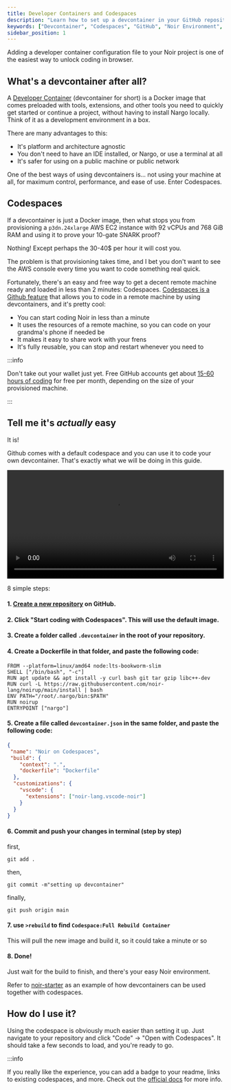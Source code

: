 ```yaml
---
title: Developer Containers and Codespaces
description: "Learn how to set up a devcontainer in your GitHub repository for a seamless coding experience with Codespaces. Follow our easy 8-step guide to create your own Noir environment without installing Nargo locally."
keywords: ["Devcontainer", "Codespaces", "GitHub", "Noir Environment", "Docker Image", "Development Environment", "Remote Coding", "GitHub Codespaces", "Noir Programming", "Nargo", "VSCode Extensions", "Noirup"]
sidebar_position: 1
---
```


Adding a developer container configuration file to your Noir project is one of the easiest way to unlock coding in browser.

## What's a devcontainer after all?

A [Developer Container](https://containers.dev/) (devcontainer for short) is a Docker image that comes preloaded with tools, extensions, and other tools you need to quickly get started or continue a project, without having to install Nargo locally. Think of it as a development environment in a box.

There are many advantages to this:

- It's platform and architecture agnostic
- You don't need to have an IDE installed, or Nargo, or use a terminal at all
- It's safer for using on a public machine or public network

One of the best ways of using devcontainers is... not using your machine at all, for maximum control, performance, and ease of use.
Enter Codespaces.

## Codespaces

If a devcontainer is just a Docker image, then what stops you from provisioning a `p3dn.24xlarge` AWS EC2 instance with 92 vCPUs and 768 GiB RAM and using it to prove your 10-gate SNARK proof? 

Nothing! Except perhaps the 30-40$ per hour it will cost you. 

The problem is that provisioning takes time, and I bet you don't want to see the AWS console every time you want to code something real quick.

Fortunately, there's an easy and free way to get a decent remote machine ready and loaded in less than 2 minutes: Codespaces. [Codespaces is a Github feature](https://github.com/features/codespaces) that allows you to code in a remote machine by using devcontainers, and it's pretty cool:

- You can start coding Noir in less than a minute
- It uses the resources of a remote machine, so you can code on your grandma's phone if needed be
- It makes it easy to share work with your frens
- It's fully reusable, you can stop and restart whenever you need to

:::info

Don't take out your wallet just yet. Free GitHub accounts get about [15-60 hours of coding](https://github.com/features/codespaces) for free per month, depending on the size of your provisioned machine.

:::

## Tell me it's _actually_ easy

It is!

Github comes with a default codespace and you can use it to code your own devcontainer. That's exactly what we will be doing in this guide.

<video width="100%" height="auto" controls>
  <source src={require('@site/static/video/how-tos/devcontainer.mp4').default} type="video/mp4" />
  Your browser does not support the video tag.
</video>

8 simple steps:

#### 1. <a href="https://github.com/new" target="_blank">Create a new repository</a> on GitHub.

#### 2. Click "Start coding with Codespaces". This will use the default image.

#### 3. Create a folder called `.devcontainer` in the root of your repository.

#### 4. Create a Dockerfile in that folder, and paste the following code:

```docker
FROM --platform=linux/amd64 node:lts-bookworm-slim
SHELL ["/bin/bash", "-c"]
RUN apt update && apt install -y curl bash git tar gzip libc++-dev
RUN curl -L https://raw.githubusercontent.com/noir-lang/noirup/main/install | bash
ENV PATH="/root/.nargo/bin:$PATH"
RUN noirup
ENTRYPOINT ["nargo"]
```
#### 5. Create a file called `devcontainer.json` in the same folder, and paste the following code:

```json
{
 "name": "Noir on Codespaces",
 "build": {
    "context": ".",
    "dockerfile": "Dockerfile"
  },
  "customizations": {
    "vscode": {
      "extensions": ["noir-lang.vscode-noir"]
    }
  }
}
```
#### 6. Commit and push your changes in terminal (step by step)

first,
```
git add .
```

then,
```
git commit -m"setting up devcontainer"
```

finally,
```
git push origin main
```

#### 7. use `>rebuild` to find `Codespace:Full Rebuild Container`
This will pull the new image and build it, so it could take a minute or so


#### 8. Done! 
Just wait for the build to finish, and there's your easy Noir environment.


Refer to [noir-starter](https://github.com/noir-lang/noir-starter/) as an example of how devcontainers can be used together with codespaces.



## How do I use it?

Using the codespace is obviously much easier than setting it up. 
Just navigate to your repository and click "Code" -> "Open with Codespaces". It should take a few seconds to load, and you're ready to go.

:::info

If you really like the experience, you can add a badge to your readme, links to existing codespaces, and more. 
Check out the [official docs](https://docs.github.com/en/codespaces/setting-up-your-project-for-codespaces/setting-up-your-repository/facilitating-quick-creation-and-resumption-of-codespaces) for more info.
